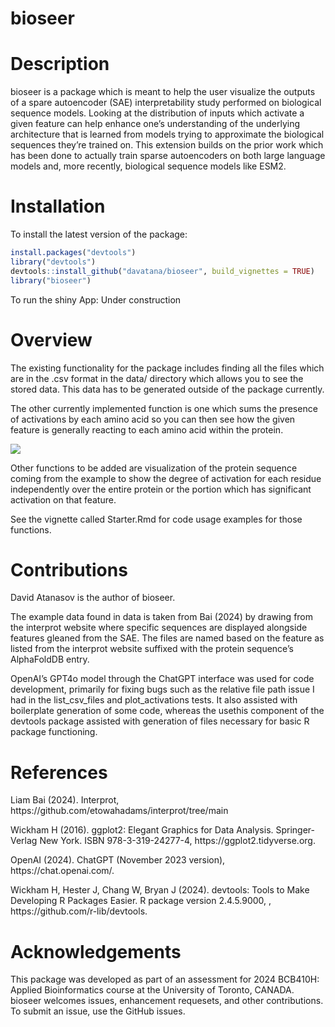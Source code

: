 # bioseer

# Description
bioseer is a package which is meant to help the user visualize the outputs of a spare autoencoder (SAE) interpretability study performed on biological sequence models. Looking at the distribution of inputs which activate a given feature can help enhance one's understanding of the underlying architecture that is learned from models trying to approximate the biological sequences they're trained on. This extension builds on the prior work which has been done to actually train sparse autoencoders on both large language models and, more recently, biological sequence models like ESM2.

# Installation
To install the latest version of the package:

```R
install.packages("devtools")
library("devtools")
devtools::install_github("davatana/bioseer", build_vignettes = TRUE)
library("bioseer")
```

To run the shiny App: Under construction

# Overview
The existing functionality for the package includes finding all the files which are in the .csv format in the data/ directory which allows you to see the stored data. This data has to be generated outside of the package currently.

The other currently implemented function is one which sums the presence of activations by each amino acid so you can then see how the given feature is generally reacting to each amino acid within the protein.

![]('inst/extdata/graph_1.png')

Other functions to be added are visualization of the protein sequence coming from the example to show the degree of activation for each residue independently over the entire protein or the portion which has significant activation on that feature.

See the vignette called Starter.Rmd for code usage examples for those functions.

# Contributions
David Atanasov is the author of bioseer.

The example data found in data is taken from Bai (2024) by drawing from the interprot website where specific sequences are displayed alongside features gleaned from the SAE. The files are named based on the feature as listed from the interprot website suffixed with the protein sequence's AlphaFoldDB entry.

OpenAI's GPT4o model through the ChatGPT interface was used for code development, primarily for fixing bugs such as the relative file path issue I had in the list_csv_files and plot_activations tests. It also assisted with boilerplate generation of some code, whereas the usethis component of the devtools package assisted with generation of files necessary for basic R package functioning.

# References
Liam Bai (2024). Interprot, https://github.com/etowahadams/interprot/tree/main

Wickham H (2016). ggplot2: Elegant Graphics for Data Analysis. Springer-Verlag New York. ISBN 978-3-319-24277-4, https://ggplot2.tidyverse.org.

OpenAI (2024). ChatGPT (November 2023 version), https://chat.openai.com/.

Wickham H, Hester J, Chang W, Bryan J (2024). devtools: Tools to Make Developing R Packages Easier. R package version 2.4.5.9000, , https://github.com/r-lib/devtools.

# Acknowledgements
This package was developed as part of an assessment for 2024 BCB410H: Applied Bioinformatics course at the University of Toronto, CANADA. bioseer welcomes issues, enhancement requesets, and other contributions. To submit an issue, use the GitHub issues.
